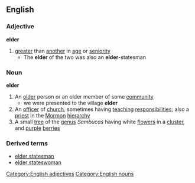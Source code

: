 ==English==
===Adjective===
'''elder'''
#[[greater]] than [[another]] in [[age]] or [[seniority]]
#* The '''elder''' of the two was also an '''elder'''-statesman
===Noun===
'''elder'''
#An [[older]] person or an older member of some [[community]]
#* we were presented to the village '''elder'''
#An [[officer]] of [[church]], sometimes having [[teaching]] [[responsibilities]]; also a [[priest]] in the [[Mormon]] [[hierarchy]]
#A small [[tree]] of the [[genus]] ''Sambucas'' having white [[flower]]s in a [[cluster]], and [[purple]] [[berries]]
===Derived terms===
*[[elder statesman]]
*[[elder stateswoman]]
[[Category:English adjectives]]
[[Category:English nouns]]